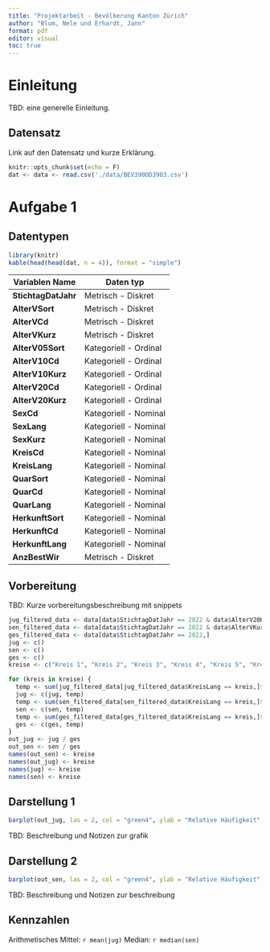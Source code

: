 ```yaml
---
title: "Projektarbeit - Bevölkerung Kanton Zürich"
author: "Blum, Nele und Erhardt, Jann"
format: pdf
editor: visual
toc: true
---
```


# Einleitung

TBD: eine generelle Einleitung.

## Datensatz

Link auf den Datensatz und kurze Erklärung.

```r
knitr::opts_chunk$set(echo = F)
dat <- data <- read.csv('./data/BEV390OD3903.csv')
```

# Aufgabe 1

## Datentypen

```r
library(knitr)
kable(head(head(dat, n = 4)), format = "simple")
```

| Variablen Name      | Daten typ             |
|---------------------|-----------------------|
| **StichtagDatJahr** | Metrisch - Diskret    |
| **AlterVSort**      | Metrisch - Diskret    |
| **AlterVCd**        | Metrisch - Diskret    |
| **AlterVKurz**      | Metrisch - Diskret    |
| **AlterV05Sort**    | Kategoriell - Ordinal |
| **AlterV10Cd**      | Kategoriell - Ordinal |
| **AlterV10Kurz**    | Kategoriell - Ordinal |
| **AlterV20Cd**      | Kategoriell - Ordinal |
| **AlterV20Kurz**    | Kategoriell - Ordinal |
| **SexCd**           | Kategoriell - Nominal |
| **SexLang**         | Kategoriell - Nominal |
| **SexKurz**         | Kategoriell - Nominal |
| **KreisCd**         | Kategoriell - Nominal |
| **KreisLang**       | Kategoriell - Nominal |
| **QuarSort**        | Kategoriell - Nominal |
| **QuarCd**          | Kategoriell - Nominal |
| **QuarLang**        | Kategoriell - Nominal |
| **HerkunftSort**    | Kategoriell - Nominal |
| **HerkunftCd**      | Kategoriell - Nominal |
| **HerkunftLang**    | Kategoriell - Nominal |
| **AnzBestWir**      | Metrisch - Diskret    |

## Vorbereitung

TBD: Kurze vorbereitungsbeschreibung mit snippets

```r
jug_filtered_data <- data[data$StichtagDatJahr == 2022 & data$AlterV20Kurz == "0-19",]
sen_filtered_data <- data[data$StichtagDatJahr == 2022 & data$AlterVKurz >= 65,]
ges_filtered_data <- data[data$StichtagDatJahr == 2022,]
jug <- c()
sen <- c()
ges <- c()
kreise <- c("Kreis 1", "Kreis 2", "Kreis 3", "Kreis 4", "Kreis 5", "Kreis 6", "Kreis 7", "Kreis 8", "Kreis 9", "Kreis 10", "Kreis 11", "Kreis 12")

for (kreis in kreise) {
  temp <- sum(jug_filtered_data[jug_filtered_data$KreisLang == kreis,]$AnzBestWir)
  jug <- c(jug, temp)
  temp <- sum(sen_filtered_data[sen_filtered_data$KreisLang == kreis,]$AnzBestWir)
  sen <- c(sen, temp)
  temp <- sum(ges_filtered_data[ges_filtered_data$KreisLang == kreis,]$AnzBestWir)
  ges <- c(ges, temp)
}
out_jug <- jug / ges
out_sen <- sen / ges
names(out_sen) <- kreise
names(out_jug) <- kreise
names(jug) <- kreise
names(sen) <- kreise
```

## Darstellung 1

```r
barplot(out_jug, las = 2, col = "green4", ylab = "Relative Häufigkeit", main = "Anzahl Minderjähriger in der Stadt Zürich pro Kreis in 2022")
```

TBD: Beschreibung und Notizen zur grafik

## Darstellung 2

```r
barplot(out_sen, las = 2, col = "green4", ylab = "Relative Häufigkeit", main = "Anzahl Senioren in der Stadt Zürich pro Kreis in 2022")
```

TBD: Beschreibung und Notizen zur beschreibung

## Kennzahlen

Arithmetisches Mittel: `r mean(jug)` Median: `r median(sen)`
